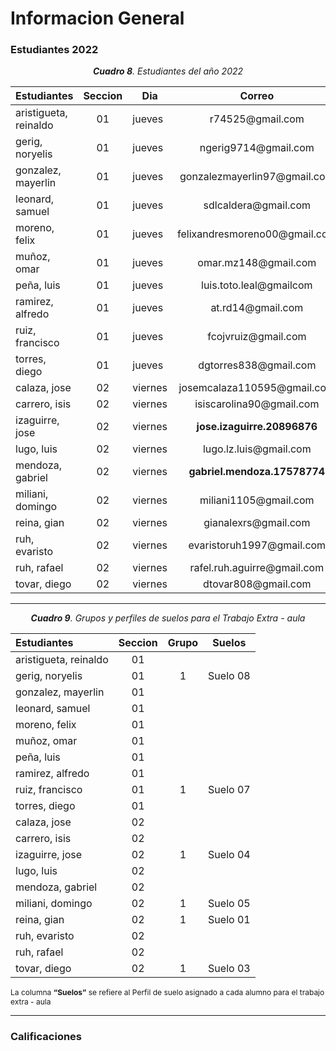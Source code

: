 # Informacion General

### Estudiantes 2022 {-}

<center>***Cuadro 8**. Estudiantes del año 2022*</center>

<div style="font-size: 10px">
|Estudiantes|Seccion|Dia|Correo|
|:---|:---:|---|:---:|
|aristigueta, reinaldo|01|jueves|r74525@gmail.com|
|gerig, noryelis|01|jueves|	ngerig9714@gmail.com|
|gonzalez, mayerlin|01|jueves|gonzalezmayerlin97@gmail.com|
|leonard, samuel|01|jueves|sdlcaldera@gmail.com|
|moreno, felix|01|jueves|felixandresmoreno00@gmail.com|
|muñoz, omar|01|jueves|omar.mz148@gmail.com|
|peña, luis|01|jueves|luis.toto.leal@gmailcom|
|ramirez, alfredo|01|jueves|at.rd14@gmail.com|
|ruiz, francisco|01|jueves|fcojvruiz@gmail.com|
|torres, diego|01|jueves|dgtorres838@gmail.com|
|calaza, jose|02|viernes|josemcalaza110595@gmail.com|
|carrero, isis|02|viernes|isiscarolina90@gmail.com|
|izaguirre, jose|02|viernes|**jose.izaguirre.20896876**|
|lugo, luis|02|viernes|lugo.lz.luis@gmail.com|
|mendoza, gabriel|02|viernes|**gabriel.mendoza.17578774**|
|miliani, domingo|02|viernes|miliani1105@gmail.com|
|reina, gian|02|viernes|gianalexrs@gmail.com|1|
|ruh, evaristo|02|viernes|evaristoruh1997@gmail.com|
|ruh, rafael|02|viernes|rafel.ruh.aguirre@gmail.com|
|tovar, diego|02|viernes|dtovar808@gmail.com|1|
<!-- <p> La columna "Suelo" se refiere al Perfil de suelos asignado para el trabajo extra - aula </p> -->
</div>

---

<center>***Cuadro 9**. Grupos y perfiles de suelos para el Trabajo Extra - aula*</center>

<div style="font-size: 12px">
|Estudiantes|Seccion|Grupo|Suelos|
|:---|:---:|:---:|:---:|
|aristigueta, reinaldo|01|
|gerig, noryelis|01|1|Suelo 08|
|gonzalez, mayerlin|01|
|leonard, samuel|01|
|moreno, felix|01|
|muñoz, omar|01|
|peña, luis|01|
|ramirez, alfredo|01|
|ruiz, francisco|01|1|Suelo 07|
|torres, diego|01|
|calaza, jose|02|
|carrero, isis|02|
|izaguirre, jose|02|1|Suelo 04|
|lugo, luis|02|
|mendoza, gabriel|02|
|miliani, domingo|02|1|Suelo 05|
|reina, gian|02|1|Suelo 01|
|ruh, evaristo|02|
|ruh, rafael|02|
|tovar, diego|02|1|Suelo 03|
<p> La columna <b>"Suelos"</b> se refiere al Perfil de suelo asignado a cada alumno para el trabajo extra - aula </p>
</div>

---

### Calificaciones {-}